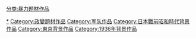 [[Category:二二六事件|*]]
[[Category:政變題材作品|Category:政變題材作品]]
[[Category:军队作品|Category:军队作品]]
[[Category:日本戰前昭和時代背景作品|Category:日本戰前昭和時代背景作品]]
[[Category:東京背景作品|Category:東京背景作品]]
[[Category:1936年背景作品|Category:1936年背景作品]]
[[分类:暴力题材作品|分类:暴力题材作品]]